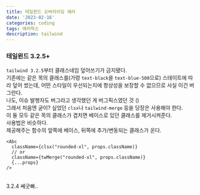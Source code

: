```yaml
---
title: 테일윈드 오버라이딩 에러
date: '2023-02-16'
categories: coding
tags: 에러픽스
description: tailwind
---
```

<HeadingNavigator />

### 테일윈드 3.2.5+
`tailwind 3.2.5`부터 클래스네임 덮어쓰기가 금지됐다.  
기존에는 같은 목의 클래스를(가령 `text-black`을 `text-blue-500`으로) 스테이트에 따라 덮어 썼는데, 어떤 스타일이 우선되는지에 항상성을 보장할 수 없으므로 사실 이건 버그란다.  
나도, 이슈 발행자도 버그라고 생각했던 게 버그픽스였던 것 (<Lnk text='Tailwind prohibits overriding className' href='https://github.com/tailwindlabs/tailwindcss/issues/10603#issue-1587930104' />)
<br/>
그래서 처음엔 굳이? 싶었던 `clsx`나 `tailwind-merge` 등을 당장은 사용해야 한다.  
이 둘 모두 같은 목의 클래스가 겹치면 베이스로 있던 클래스를 제거시켜준다.  
사용법은 비슷하다.  
제공해주는 함수의 앞쪽에 베이스, 뒤쪽에 추가/변동되는 클래스가 온다.  

```tsx example.tsx
<Abc 
  className={clsx("rounded-xl", props.className)}
  // or
  className={twMerge("rounded-xl", props.className)}
  {...props}
/>
```
<br/>
3.2.4 쎄굿빠..